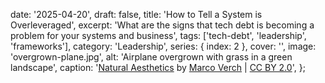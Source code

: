   date: '2025-04-20',
  draft: false,
  title: 'How to Tell a System is Overleveraged',
  excerpt:
    'What are the signs that tech debt is becoming a problem for your systems and business',
  tags: ['tech-debt', 'leadership', 'frameworks'],
  category: 'Leadership',
  series: { index: 2 },
  cover: '',
  image: 'overgrown-plane.jpg',
  alt: 'Airplane overgrown with grass in a green landscape',
  caption:
    '[Natural Aesthetics](https://ccnull.de/foto/flugzeug-ueberwuchert-von-gras-in-einer-gruenen-landschaft-natuerliche-aesthetik/1105513) by [Marco Verch](https://ccnull.de/fotograf/marco-verch-1) | [CC BY 2.0](https://creativecommons.org/licenses/by/2.0/deed.en)',
};
